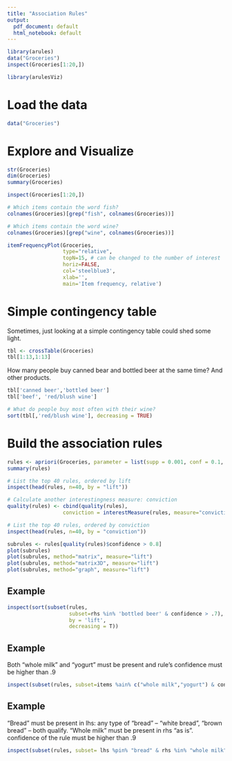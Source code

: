 ```yaml
---
title: "Association Rules"
output:
  pdf_document: default
  html_notebook: default
---
```


```r
library(arules)
data("Groceries")
inspect(Groceries[1:20,])

library(arulesViz)
```

# Load the data

```r
data("Groceries")
```

# Explore and Visualize

```r
str(Groceries)
dim(Groceries)
summary(Groceries)
```


```r
inspect(Groceries[1:20,])
```

```r
# Which items contain the word fish?
colnames(Groceries)[grep("fish", colnames(Groceries))]

# Which items contain the word wine?
colnames(Groceries)[grep("wine", colnames(Groceries))]
```


```r
itemFrequencyPlot(Groceries,
                  type="relative",
                  topN=15, # can be changed to the number of interest
                  horiz=FALSE,
                  col='steelblue3',
                  xlab='',
                  main='Item frequency, relative')
```




# Simple contingency table

Sometimes, just looking at a simple contingency table could shed some light.

```r
tbl <- crossTable(Groceries)
tbl[1:13,1:13]
```


How many people buy canned bear and bottled beer at the same time? And other products.

```r
tbl['canned beer','bottled beer']
tbl['beef', 'red/blush wine']

# What do people buy most often with their wine?
sort(tbl[,'red/blush wine'], decreasing = TRUE)
```


# Build the association rules

```r
rules <- apriori(Groceries, parameter = list(supp = 0.001, conf = 0.1, target = "rules"))
summary(rules)
```

```r
# List the top 40 rules, ordered by lift
inspect(head(rules, n=40, by = "lift"))
```


```r
# Calculate another interestingness measure: conviction
quality(rules) <- cbind(quality(rules),
                  conviction = interestMeasure(rules, measure="conviction", transactions = Groceries))
```

```r
# List the top 40 rules, ordered by conviction
inspect(head(rules, n=40, by = "conviction"))
```

```r
subrules <- rules[quality(rules)$confidence > 0.8]
plot(subrules)
plot(subrules, method="matrix", measure="lift")
plot(subrules, method="matrix3D", measure="lift")
plot(subrules, method="graph", measure="lift")
```


## Example

```r
inspect(sort(subset(rules, 
                    subset=rhs %in% 'bottled beer' & confidence > .7),
                    by = 'lift',
                    decreasing = T))

```


## Example

Both “whole milk” and “yogurt” must be present and rule’s confidence must be higher than .9

```r
inspect(subset(rules, subset=items %ain% c("whole milk","yogurt") & confidence >.90))
```


## Example
“Bread” must be present in lhs: any type of “bread” – “white bread”, “brown bread” – both qualify. “Whole milk” must be present in rhs “as is”. confidence of the rule must be higher than .9


```r
inspect(subset(rules, subset= lhs %pin% "bread" & rhs %in% "whole milk" & confidence > .9))
```
